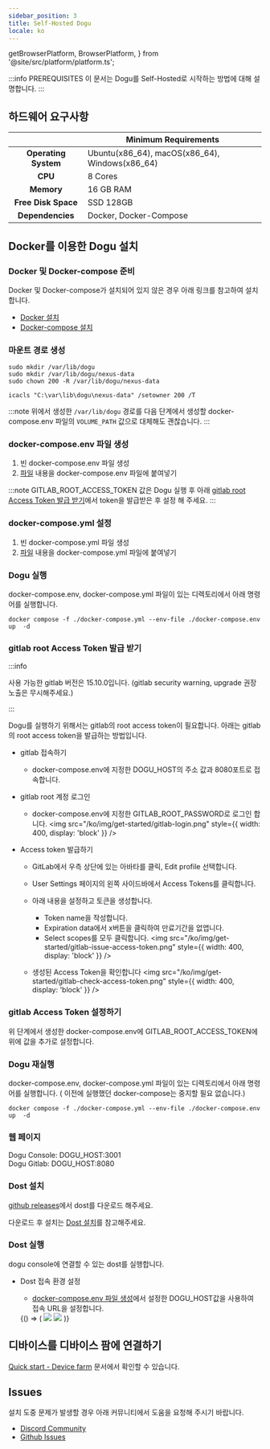 ```yaml
---
sidebar_position: 3
title: Self-Hosted Dogu
locale: ko
---
```


  getBrowserPlatform,
  BrowserPlatform,
} from '@site/src/platform/platform.ts';



:::info PREREQUISITES
이 문서는 Dogu를 Self-Hosted로 시작하는 방법에 대해 설명합니다.
:::

## 하드웨어 요구사항

|                          | Minimum Requirements                           |
| :----------------------: | ---------------------------------------------- |
| <b>Operating System</b>  | Ubuntu(x86_64), macOS(x86_64), Windows(x86_64) |
|       <b> CPU </b>       | 8 Cores                                        |
|     <b> Memory </b>      | 16 GB RAM                                      |
| <b> Free Disk Space </b> | SSD 128GB                                      |
|  <b> Dependencies </b>   | Docker, Docker-Compose                         |

## Docker를 이용한 Dogu 설치

### Docker 및 Docker-compose 준비

Docker 및 Docker-compose가 설치되어 있지 않은 경우 아래 링크를 참고하여 설치합니다.

- [Docker 설치](https://docs.docker.com/engine/install/)
- [Docker-compose 설치](https://docs.docker.com/compose/install/)

### 마운트 경로 생성

<Tabs groupId="os" defaultValue="linux">
<TabItem value="linux" label="Linux" default>

```
sudo mkdir /var/lib/dogu
sudo mkdir /var/lib/dogu/nexus-data
sudo chown 200 -R /var/lib/dogu/nexus-data
```

</TabItem>

<TabItem value="windows" label="Windows">

```
icacls "C:\var\lib\dogu\nexus-data" /setowner 200 /T
```

</TabItem>
</Tabs>

:::note
위에서 생성한 `/var/lib/dogu` 경로를
다음 단계에서 생성할 docker-compose.env 파일의 `VOLUME_PATH` 값으로 대체해도 괜찮습니다.
:::

### docker-compose.env 파일 생성

1. 빈 docker-compose.env 파일 생성
2. [파일](https://github.com/dogu-team/dogu/blob/main/docker-compose.env) 내용을 docker-compose.env 파일에 붙여넣기

:::note
GITLAB_ROOT_ACCESS_TOKEN 값은 Dogu 실행 후 아래 [gitlab root Access Token 발급 받기](/self-hosted/get-started#gitlab-root-access-token-발급-받기)에서 token을 발급받은 후 설정 해 주세요.
:::

### docker-compose.yml 설정

1. 빈 docker-compose.yml 파일 생성
2. [파일](https://github.com/dogu-team/dogu/blob/main/docker-compose.yml) 내용을 docker-compose.yml 파일에 붙여넣기

### Dogu 실행

docker-compose.env, docker-compose.yml 파일이 있는 디렉토리에서 아래 명령어를 실행합니다.

```
docker compose -f ./docker-compose.yml --env-file ./docker-compose.env up  -d
```

### gitlab root Access Token 발급 받기

:::info

사용 가능한 gitlab 버전은 15.10.0입니다. (gitlab security warning, upgrade 권장 노출은 무시해주세요.)

:::

Dogu를 실행하기 위해서는 gitlab의 root access token이 필요합니다.
아래는 gitlab의 root access token을 발급하는 방법입니다.

- gitlab 접속하기
  - docker-compose.env에 지정한 DOGU_HOST의 주소 값과 8080포트로 접속합니다.
- gitlab root 계정 로그인

  - docker-compose.env에 지정한 GITLAB_ROOT_PASSWORD로 로그인 합니다.
    <img
      src="/ko/img/get-started/gitlab-login.png"
      style={{ width: 400, display: 'block' }}
    />

- Access token 발급하기

  - GitLab에서 우측 상단에 있는 아바타를 클릭, Edit profile 선택합니다.
  - User Settings 페이지의 왼쪽 사이드바에서 Access Tokens를 클릭합니다.
  - 아래 내용을 설정하고 토큰을 생성합니다.

    - Token name을 작성합니다.
    - Expiration data에서 x버튼을 클릭하여 만료기간을 없앱니다.
    - Select scopes를 모두 클릭합니다.
      <img
        src="/ko/img/get-started/gitlab-issue-access-token.png"
        style={{ width: 400, display: 'block' }}
      />

  - 생성된 Access Token을 확인합니다
    <img
      src="/ko/img/get-started/gitlab-check-access-token.png"
      style={{ width: 400, display: 'block' }}
    />

### gitlab Access Token 설정하기

위 단계에서 생성한 docker-compose.env에 GITLAB_ROOT_ACCESS_TOKEN에 위에 값을 추가로 설정합니다.

### Dogu 재실행

docker-compose.env, docker-compose.yml 파일이 있는 디렉토리에서 아래 명령어를 실행합니다. ( 이전에 실행했던 docker-compose는 중지할 필요 없습니다.)

```
docker compose -f ./docker-compose.yml --env-file ./docker-compose.env up  -d
```

### 웹 페이지

Dogu Console: DOGU_HOST:3001  
Dogu Gitlab: DOGU_HOST:8080

### Dost 설치

[github releases](https://github.com/dogu-team/dogu/releases?q=dost&expanded=true)에서 dost를 다운로드 해주세요.

다운로드 후 설치는 [Dost 설치](/host-and-device/host/get-started#설치)를 참고해주세요.

### Dost 실행

dogu console에 연결할 수 있는 dost를 실행합니다.

- Dost 접속 환경 설정

  - [docker-compose.env 파일 생성](/self-hosted/get-started#docker-composeenv-파일-생성)에서 설정한 DOGU_HOST값을 사용하여 접속 URL을 설정합니다.

  <BrowserOnly>
    {() => (
      <Tabs groupId="os" defaultValue={getBrowserPlatform('windows')}>
        <TabItem value="windows" label="Windows" default>
          <img src={dost_windows_api_url_input} style={{ width: 600 }} />
        </TabItem>
        <TabItem value="macos" label="macOS">
          <img src={dost_macos_api_url_input} style={{ width: 600 }} />
        </TabItem>
      </Tabs>
    )}
  </BrowserOnly>

## 디바이스를 디바이스 팜에 연결하기

[Quick start - Device farm](/ko/get-started/device-farm) 문서에서 확인할 수 있습니다.

## Issues

설치 도중 문제가 발생할 경우 아래 커뮤니티에서 도움을 요청해 주시기 바랍니다.

- [Discord Community](https://discord.com/invite/bVycd6Tu9g)
- [Github Issues](https://github.com/dogu-team/dogu/issues)
